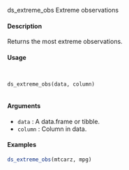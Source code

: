 
ds_extreme_obs Extreme observations

#### Description 
 
Returns the most extreme observations.

#### Usage 
<pre><code>

ds_extreme_obs(data, column)

</code></pre>
#### Arguments 
 
* ``data`` : A data.frame or tibble.
* ``column`` :  Column in data.

#### Examples 
```r

ds_extreme_obs(mtcarz, mpg)
```
